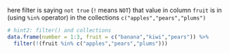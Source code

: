 here filter is saying `not true` (`!` means `NOT`) that value in column `fruit` is in  (using `%in%` operator) in the collections `c("apples","pears","plums")`
```r
# hint2: filter() and collections
data.frame(number = 1:3, fruit = c("banana","kiwi","pears")) %>% 
  filter(!(fruit %in% c("apples","pears","plums"))) 
```
